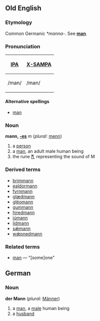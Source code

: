 ==Old English==
===Etymology===
Common Germanic ''*manna-''.  See '''[[man]]'''.

===Pronunciation===
{| border=1 cellpadding=5
! [[w:International Phonetic Alphabet|IPA]] !! [[w:X-SAMPA|X-SAMPA]]
|-
| /man/ || /man/
|}

====Alternative spellings====
* [[man]]

===Noun===
'''mann, [[Wiktionary Appendix:Old English athematic noun declension|-es]]''' ''m'' (''plural:'' [[menn]])

# a [[person]]
# a [[man]], an adult male human being
# the rune '''[[ᛗ]]''', representing the sound of M

===Derived terms===
*[[brimmann]]
*[[ealdormann]]
*[[fyrnmann]]
*[[glædmann]]
*[[gleomann|gléomann]]
*[[gummann]]
*[[hiredmann]]
*[[iumann|iúmann]]
*[[lidmann]]
*[[sæmann|sǽmann]]
*[[wæpnedmann|wǽpnedmann]]

===Related terms===
*[[man]] — "[some]one"


==German==
===Noun===
'''der Mann''' (''plural:'' [[Männer]])

#a [[man]], a [[male]] human being
#a [[husband]]